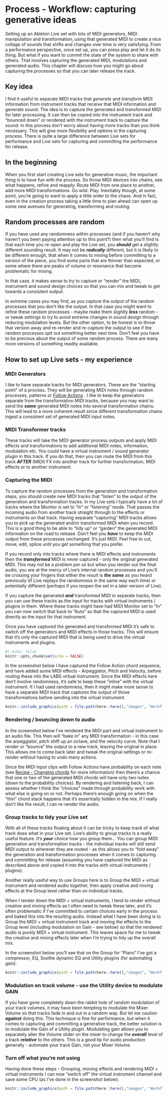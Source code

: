 # Process - Workflow: capturing generative ideas

Setting up an Ableton Live set with lots of MIDI generators, MIDI manipulation
and transformation, using that generated MIDI to create a nice collage of sounds
that shifts and changes over time is very satisfying. From a performance
perspective, once set up, you can press play and let it do its thing. But what
if you want to commit the state of the system to share with others. That
involves capturing the generated MIDI, modulations and generated audio. This
chapter will discuss how you might go about capturing the processes so that you
can later release the track.

::: callout-tip
## Key idea

I find it useful to separate MIDI tracks that *generate* and *transform* MIDI
information from instrument tracks that receive that MIDI information and
generate sound. The idea is to capture the generated and transformed MIDI for
later processing. It can then be copied into the instrument track and "bounced
down" or rendered with the instrument track to capture the sound. In this
process don't worry about having more tracks than you think necessary. This will
give more flexibility and options in the capturing process. There is quite a
large difference between Live sets for performance and Live sets for capturing
and committing the performance for release.

::: 

## In the beginning

When you first start creating Live sets for generative music, the important
thing is to have fun with the process. So throw MIDI devices into chains, see
what happens, refine and reapply. Route MIDI from one place to another, add more
MIDI transformations. Go wild. Play. Inevitably though, at some point, you're
going to want to apply a little order to the chaos. And in fact, even in the
creation process taking a little time to plan ahead can open up some new avenues
for generating, transforming and routing.

## Random processes are random

If you have used any randomness within processes (and if you haven't why haven't
you been paying attention up to this point?) then what you'll find is that each
time you re-open and play the Live set, you ***should*** get a slightly 
different sounding result. It may not be ***radically*** different, but it is 
likely to be different enough, that when it comes to mixing before committing to
a version of the piece, you find some parts that are thinner than expected, or 
some where there are peaks of volume or resonance that become problematic for 
mixing.

In that case, it makes sense to try to capture or "render" the MIDI, instrument
and sound design choices so that you can mix and tweak to get towards a 
consistent output. 

In extreme cases you may find, as you capture the output of the random processes
that you don't like the output. In that case you might want to refine these 
random processes - maybe make them slightly ***less*** random - or tweak 
settings to try to avoid extreme changes in sound design through reducing 
modulation levels. But the other option, to be honest is to throw that version
away and re-render and re-capture the output to see if the random processes 
spit out something better next time. Don't feel you have to be precious about 
the output of some random process. There are many more versions of something 
readily available.

## How to set up Live sets - my experience

### MIDI Generators

I like to have separate tracks for MIDI generators. These are the "starting
point" of a process. They will be generating MIDI notes through random
processes, patterns or 
[Follow Actions](003-Process-Follow_Actions.qmd)
. I like to keep the generators separate
from the transformation MIDI tracks, because you may want to send the ***same***
generated MIDI notes into several transformation chains. This will lead to a
more coherent result since different transformation chains ingest a consistent
set of generated MIDI input notes.

### MIDI Transformer tracks

These tracks will take the MIDI generator process outputs and apply MIDI effects
and transformations to add additional MIDI notes, information, modulation etc.
You could have a virtual instrument / sound generator plugin in this track. If
you do that, then you can route the MIDI from this track ***AFTER*** (MIDI) FX
into another track for further transformation, MIDI effects or to another
instrument.

### Capturing the MIDI

To capture the random processes from the generation and transformation steps,
you should create new MIDI tracks that "listen" to the output of the generation
and transformation tracks. In my Live sets I typically have a lot of tracks
where the Monitor is set to "In" or "listening" mode. That passes the incoming
audio from another track straight through to the effects or instruments on that
track. Having separate "capturing" MIDI tracks allows you to pick up the
generated and/or transformed MIDI when you record. This is a good thing to be
able to "tidy up" or "garden" the generated MIDI information on the road to
release. Don't feel you ***have*** to keep the MIDI output from these processes
unchanged. It's just MIDI. Feel free to cut, move, edit, splice until you get
something that you prefer.

If you record only into tracks where there is MIDI effects and instruments then
the ***transformed*** MIDI is never captured - only the original generated MIDI.
This may not be a problem *per se* but when you render out the final audio, you
are at the mercy of Live's internal random processes and you'll be crossing your
fingers that either the result is ***the same*** as you heard previously (if
Live replays the randomness in the same way each time) or potentially different
(perhaps if you reopen the set in a later version of Live).

If you capture the generated ***and*** transformed MIDI in separate tracks,
then you can use these tracks as the input for tracks with virtual instruments /
plugins in them. Where these tracks might have had MIDI Monitor set to "In" you
can now switch that back to "Auto" so that the captured MIDI is used directly as
the input for that instrument.

Once you have captured the generated and transformed MIDI it's safe to switch
off the generators and MIDI effects in those tracks. This will ensure that it's
only the captured MIDI that is being used to drive the virtual instruments and
plugins.

```r
#| echo: false
knitr::opts_chunk$set(echo = FALSE)
```

In the screenshot below I have captured the Follow Action chord sequence, and 
have added some MIDI effects - Arpeggiator, Pitch and Velocity, before 
routing these into the LABS virtual instrument. Since the MIDI effects here 
don't involve randomness, it's safe to keep these "inline" with the virtual
instrument. If I had used randomness, then it might make more sense to have a
separate MIDI track that captures the output of those transformations before
sending into the virtual instrument.

```r
knitr::include_graphics(path = file.path(here::here(),"images", "Workflow1_MIDI.png"))
```

### Rendering / bouncing down to audio

In the screenshot below I've rendered the MIDI part and virtual instrument to 
an audio file. This then will "bake in" any MIDI transformation - in this case
the arpeggiator, pitch shift up an octave, and the velocity curve. Note that I 
render or "bounce" the output to a new track, leaving the original in place.
This allows me to come back later and tweak the original settings or re-render 
without having to undo many actions.

Since the MIDI input clips with Follow Actions have probability on each note
(see 
[Recipe - Changing chords](001-Recipe-Changing_Chords.qmd)
for more information) then there's a chance that
one or two of the generated MIDI chords will have only two notes (down to the
probability choices). By rendering and listening back, I can assess whether I 
think the "choices" made through probability work with what else is going on or
not. Perhaps there's enough going on when the "thin" chord stack happens that 
it's essentially hidden in the mix. If I really don't like the result, I can
re-render the audio.

### Group tracks to tidy your Live set

With all of these tracks floating about it can be tricky to keep track of what
track does what in your Live set. Live's ability to group tracks is a really
useful feature. It's ***your*** choice how you group them... You can group MIDI
generation and transformation tracks - the individual tracks will still send
MIDI output to wherever they are routed - as this allows you to "fold away" the
generation and transformation processes when it comes to capturing and
committing for release (assuming you have captured the MIDI as described above
and copied it into the tracks with virtual instruments / plugins).

Another really useful way to use Groups here is to Group the MIDI + virtual 
instrument and rendered audio together, then apply creative and mixing effects
at the Group level rather than on individual tracks.

When I render down the MIDI + virtual instruments, I tend to render without
creative and mixing effects as I often need to tweak these later, and it's 
often problematic if I've committed to certain choices early in the process and
baked this into the resulting audio. Instead what I have been doing is to
Group the MIDI + virtual instrument track and moving the effects to the Group
level (including modulation on Gain - see below) so that the rendered audio
is purely MIDI + virtual instrument. This leaves space for me to tweak the 
creative and mixing effects later when I'm trying to tidy up the overall mix.

In the screenshot below you'll see that on the Group for "Piano" I've got a 
compressor, EQ, Soothe dynamic EQ and Utility plugins (for automating gain).

```r
knitr::include_graphics(path = file.path(here::here(),"images", "Workflow2_Group.png"))
```

### Modulation on track volume - use the Utility device to modulate GAIN

If you have gone completely down the rabbit hole of random modulation of your
track volumes, it may have been tempting to modulate the Mixer Volume so that
tracks fade in and out in a random way. But let me caution ***against*** doing
this. This technique is fine for performance, but when it comes to capturing and
committing a generative track, the better solution is to modulate the Gain of a
Utility plugin. Modulating gain allows you to separately alter the Volume slider
on the mixer to change the ***overall*** level of a track ***relative*** to the
others. This is a good tip for audio production generally - automate your track
Gain, not your Mixer Volume.

### Turn off what you're not using

Having done these steps - Grouping, moving effects and rendering MIDI + virtual
instruments I can now "switch off" the virtual instrument channel and save some
CPU (as I've done in the screenshot below).

```r
knitr::include_graphics(path = file.path(here::here(),"images", "Workflow3_Rendered.png"))
```
